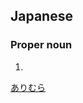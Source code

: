 ==Japanese==
{{ja-kanjitab|有|村}}

===Proper noun===
{{ja-pos|proper|ありむら}}

# {{surname|lang=ja}}

[[Category:Japanese surnames|ありむら]]